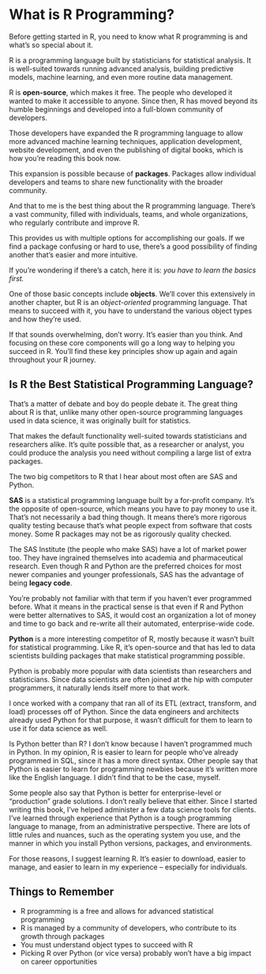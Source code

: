 # What is R Programming? {#whatisr}

Before getting started in R, you need to know what R programming is and what's so special about it.

R is a programming language built by statisticians for statistical analysis. It is well-suited towards running advanced analysis, building predictive models, machine learning, and even more routine data management.

R is **open-source**, which makes it free. The people who developed it wanted to make it accessible to anyone. Since then, R has moved beyond its humble beginnings and developed into a full-blown community of developers.

Those developers have expanded the R programming language to allow more advanced machine learning techniques, application development, website development, and even the publishing of digital books, which is how you’re reading this book now.

This expansion is possible because of **packages**. Packages allow individual developers and teams to share new functionality with the broader community.

And that to me is the best thing about the R programming language. There’s a vast community, filled with individuals, teams, and whole organizations, who regularly contribute and improve R. 

This provides us with multiple options for accomplishing our goals. If we find a package confusing or hard to use, there's a good possibility of finding another that's easier and more intuitive.

If you’re wondering if there’s a catch, here it is: *you have to learn the basics first.*

One of those basic concepts include **objects**. We'll cover this extensively in another chapter, but R is an *object-oriented* programming language. That means to succeed with it, you have to understand the various object types and how they're used. 

If that sounds overwhelming, don't worry. It's easier than you think. And focusing on these core components will go a long way to helping you succeed in R. You'll find these key principles show up again and again throughout your R journey.

## Is R the Best Statistical Programming Language?

That’s a matter of debate and boy do people debate it. The great thing about R is that, unlike many other open-source programming languages used in data science, it was originally built for statistics.

That makes the default functionality well-suited towards statisticians and researchers alike. It's quite possible that, as a researcher or analyst, you could produce the analysis you need without compiling a large list of extra packages.

The two big competitors to R that I hear about most often are SAS and Python.

**SAS** is a statistical programming language built by a for-profit company. It’s the opposite of open-source, which means you have to pay money to use it. That’s not necessarily a bad thing though. It means there’s more rigorous quality testing because that’s what people expect from software that costs money. Some R packages may not be as rigorously quality checked.

The SAS Institute (the people who make SAS) have a lot of market power too. They have ingrained themselves into academia and pharmaceutical research. Even though R and Python are the preferred choices for most newer companies and younger professionals, SAS has the advantage of being **legacy code**.

You’re probably not familiar with that term if you haven’t ever programmed before. What it means in the practical sense is that even if R and Python were better alternatives to SAS, it would cost an organization a lot of money and time to go back and re-write all their automated, enterprise-wide code.

**Python** is a more interesting competitor of R, mostly because it wasn’t built for statistical programming. Like R, it’s open-source and that has led to data scientists building packages that make statistical programming possible.

Python is probably more popular with data scientists than researchers and statisticians. Since data scientists are often joined at the hip with computer programmers, it naturally lends itself more to that work.

I once worked with a company that ran all of its ETL (extract, transform, and load) processes off of Python. Since the data engineers and architects already used Python for that purpose, it wasn’t difficult for them to learn to use it for data science as well.

Is Python better than R? I don’t know because I haven’t programmed much in Python. In my opinion, R is easier to learn for people who’ve already programmed in SQL, since it has a more direct syntax. Other people say that Python is easier to learn for programming newbies because it’s written more like the English language. I didn’t find that to be the case, myself.

Some people also say that Python is better for enterprise-level or "production" grade solutions. I don't really believe that either. Since I started writing this book, I've helped administer a few data science tools for clients. I've learned through experience that Python is a tough programming language to manage, from an administrative perspective. There are lots of little rules and nuances, such as the operating system you use, and the manner in which you install Python versions, packages, and environments.

For those reasons, I suggest learning R. It's easier to download, easier to manage, and easier to learn in my experience  – especially for individuals.

## Things to Remember

* R programming is a free and allows for advanced statistical programming
* R is managed by a community of developers, who contribute to its growth through packages
* You must understand object types to succeed with R
* Picking R over Python (or vice versa) probably won't have a big impact on career opportunities
